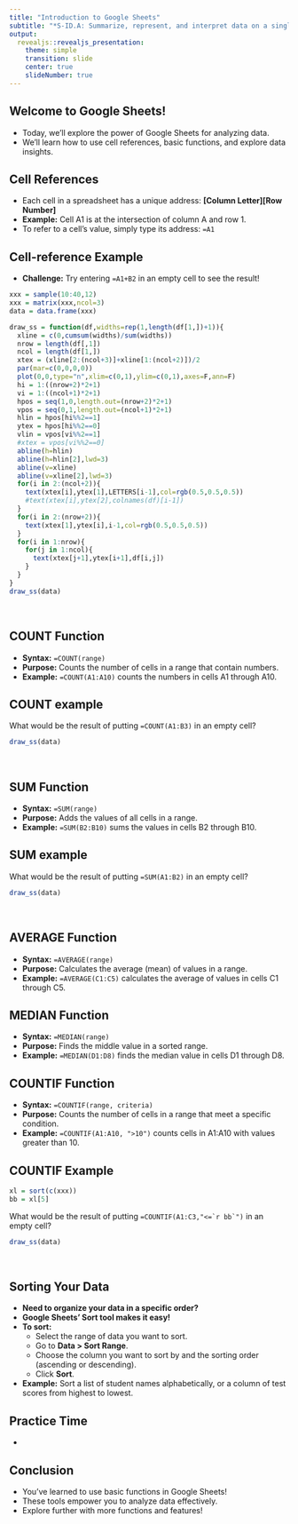 ```yaml
---
title: "Introduction to Google Sheets"
subtitle: "*S-ID.A: Summarize, represent, and interpret data on a single count or measurement variable. Use calculators, spreadsheets, and other technology as appropriate.*"
output:
  revealjs::revealjs_presentation:
    theme: simple
    transition: slide
    center: true
    slideNumber: true
---
```


## Welcome to Google Sheets!


* Today, we'll explore the power of Google Sheets for analyzing data.
* We'll learn how to use cell references, basic functions, and explore data insights.

## Cell References

* Each cell in a spreadsheet has a unique address: **[Column Letter][Row Number]**
* **Example:** Cell A1 is at the intersection of column A and row 1.
* To refer to a cell's value, simply type its address: `=A1`

## Cell-reference Example

* **Challenge:** Try entering `=A1+B2` in an empty cell to see the result!

```r
xxx = sample(10:40,12)
xxx = matrix(xxx,ncol=3)
data = data.frame(xxx)
```

```r
draw_ss = function(df,widths=rep(1,length(df[1,])+1)){
  xline = c(0,cumsum(widths)/sum(widths))
  nrow = length(df[,1])
  ncol = length(df[1,])
  xtex = (xline[2:(ncol+3)]+xline[1:(ncol+2)])/2
  par(mar=c(0,0,0,0))
  plot(0,0,type="n",xlim=c(0,1),ylim=c(0,1),axes=F,ann=F)
  hi = 1:((nrow+2)*2+1)
  vi = 1:((ncol+1)*2+1)
  hpos = seq(1,0,length.out=(nrow+2)*2+1)
  vpos = seq(0,1,length.out=(ncol+1)*2+1)
  hlin = hpos[hi%%2==1]
  ytex = hpos[hi%%2==0]
  vlin = vpos[vi%%2==1]
  #xtex = vpos[vi%%2==0]
  abline(h=hlin)
  abline(h=hlin[2],lwd=3)
  abline(v=xline)
  abline(v=xline[2],lwd=3)
  for(i in 2:(ncol+2)){
    text(xtex[i],ytex[1],LETTERS[i-1],col=rgb(0.5,0.5,0.5))
    #text(xtex[i],ytex[2],colnames(df)[i-1])
  }    
  for(i in 2:(nrow+2)){
    text(xtex[1],ytex[i],i-1,col=rgb(0.5,0.5,0.5))
  }
  for(i in 1:nrow){
    for(j in 1:ncol){
      text(xtex[j+1],ytex[i+1],df[i,j])
    }
  }
}
draw_ss(data)
```
\


## COUNT Function

* **Syntax:** `=COUNT(range)`
* **Purpose:**  Counts the number of cells in a range that contain numbers.
* **Example:** `=COUNT(A1:A10)` counts the numbers in cells A1 through A10.

## COUNT example

What would be the result of putting `=COUNT(A1:B3)` in an empty cell?

```r
draw_ss(data)
```
\

## SUM Function

* **Syntax:** `=SUM(range)`
* **Purpose:** Adds the values of all cells in a range.
* **Example:** `=SUM(B2:B10)` sums the values in cells B2 through B10.

## SUM example

What would be the result of putting `=SUM(A1:B2)` in an empty cell?

```r
draw_ss(data)
```
\

## AVERAGE Function

* **Syntax:** `=AVERAGE(range)`
* **Purpose:** Calculates the average (mean) of values in a range.
* **Example:** `=AVERAGE(C1:C5)` calculates the average of values in cells C1 through C5.

## MEDIAN Function

* **Syntax:** `=MEDIAN(range)`
* **Purpose:** Finds the middle value in a sorted range.
* **Example:** `=MEDIAN(D1:D8)` finds the median value in cells D1 through D8.

## COUNTIF Function

* **Syntax:** `=COUNTIF(range, criteria)`
* **Purpose:** Counts the number of cells in a range that meet a specific condition.
* **Example:** `=COUNTIF(A1:A10, ">10")` counts cells in A1:A10 with values greater than 10.

## COUNTIF Example

```r
xl = sort(c(xxx))
bb = xl[5]
```

What would be the result of putting ``=COUNTIF(A1:C3,"<=`r bb`")`` in an empty cell?

```r
draw_ss(data)
```
\


## Sorting Your Data

* **Need to organize your data in a specific order?**
* **Google Sheets' Sort tool makes it easy!**
* **To sort:**
    * Select the range of data you want to sort.
    * Go to **Data > Sort Range**.
    * Choose the column you want to sort by and the sorting order (ascending or descending). 
    * Click **Sort**. 
* **Example:** Sort a list of student names alphabetically, or a column of test scores from highest to lowest.


## Practice Time

* 

## Conclusion

* You've learned to use basic functions in Google Sheets!
* These tools empower you to analyze data effectively.
* Explore further with more functions and features!